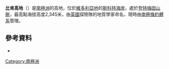 {{Coord|77|50|S|160|50|E|source:GNIS|display=title}}

'''比肯高地'''（{{lang-en|Beacon Heights}}）是[[南極洲|南極洲]]的高地，位於[[維多利亞地|維多利亞地]]的[[斯科特海岸|斯科特海岸]]，處於[[夸特梅因山脈|夸特梅因山脈]]，最高點海拔高度2,345米，由[[英國|英國]]探險隊的地質學家命名，現時由[[南極條約體系|南極條約體系]]管理。

==參考資料==
* {{usgs-gazetteer|id=1108}}

{{DEFAULTSORT:Beacon Heights}}
[[Category:南極洲|Category:南極洲]]


{{ScottCoast-geo-stub}}